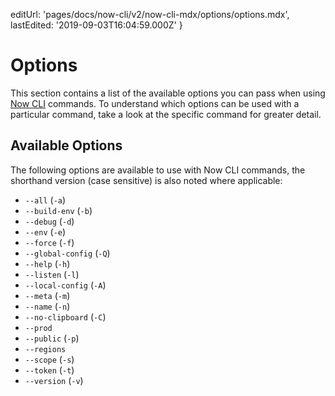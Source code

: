 
  editUrl: 'pages/docs/now-cli/v2/now-cli-mdx/options/options.mdx',
  lastEdited: '2019-09-03T16:04:59.000Z'
}

# Options

This section contains a list of the available options you can pass when using [Now CLI](/download) commands. To understand which options can be used with a particular command, take a look at the specific command for greater detail.

## Available Options

The following options are available to use with Now CLI commands, the shorthand version (case sensitive) is also noted where applicable:

- `--all` (`-a`)
- `--build-env` (`-b`)
- `--debug` (`-d`)
- `--env` (`-e`)
- `--force` (`-f`)
- `--global-config` (`-Q`)
- `--help` (`-h`)
- `--listen` (`-l`)
- `--local-config` (`-A`)
- `--meta` (`-m`)
- `--name` (`-n`)
- `--no-clipboard` (`-C`)
- `--prod`
- `--public` (`-p`)
- `--regions`
- `--scope` (`-s`)
- `--token` (`-t`)
- `--version` (`-v`)
